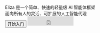 
<div className="container mx-auto my-32 px-8 max-w-[1140px] 2xl:max-w-[1320px] flex flex-col gap-24">
  <div className="grid grid-cols-1 lg:grid-cols-2 place-content-center gap-8">
    <div className="flex flex-col gap-6 text-center lg:text-start">
      <div className="text-4xl font-bold leading-relaxed">
        Eliza 是一个简单、快速的<span
        className="bg-gradient-to-b from-[#ffa600] to-[#ff6f00] bg-clip-text text-transparent">轻量级 AI 智能体</span>框架
      </div>
      <div className="text-xl">
        面向所有人的灵活、可扩展的人工智能代理
      </div>
      <div className="flex justify-center lg:justify-start items-center gap-4">
        <Link href="./eliza/intro">
          <Button
            className="bg-orange-500 text-xl px-8 h-16 font-bold bg-gradient-to-b from-[#f98c13] to-[#ffa600]">开始入门</Button>
        </Link>
        <iframe src="https://ghbtns.com/github-btn.html?user=elizaOS&repo=eliza&type=star&count=true&size=large"
                style={{ colorScheme: 'none' }}
                frameborder="0"
                width="150"
                height="30" />
      </div>
    </div>

    <div className="relative flex justify-center items-center">
      <NextImage src={ai16zImg} alt="ai16z"
                 className="absolute blur-lg rounded-[45%] top-1/2 left-1/2 -translate-x-1/2 -translate-y-1/2 z-[-1]"
      />
      <div className="relative rounded-lg px-6 py-4 bg-slate-900">
        <code className="font-mono text-white">{`npm install @ai16z/eliza`}</code>
      </div>
    </div>
  </div>

  <div className="grid grid-cols-1 sm:grid-cols-2 md:grid-cols-3 gap-16">
    <div className="col-span-1">
      <span className="text-3xl inline-block mb-2">🤖</span>
      <h3 className="text-xl font-semibold light:text-gray-800 mb-4">多智能体框架</h3>
      <p className="light:text-gray-600">构建并部署在 Discord、Twitter 和 Telegram 等平台上具有一致个性的<strong
        className="font-bold">自主人工智能智能体</strong>。全面支持语音、文本和媒体交互。</p>
    </div>
    <div className="col-span-1">
      <span className="text-3xl inline-block mb-2">🧠</span>
      <h3 className="text-xl font-semibold light:text-gray-800 mb-4">高级功能</h3>
      <p className="light:text-gray-600">内置检索增强生成（RAG）内存系统、文档处理、媒体分析以及自主交易功能。支持多种人工智能模型，包括
        Llama、GPT-4 和 Claude。</p>
    </div>
    <div className="col-span-1">
      <span className="text-3xl inline-block mb-2">🔌</span>
      <h3 className="text-xl font-semibold light:text-gray-800 mb-4">可扩展性设计</h3>
      <p className="light:text-gray-600">通过<b className="font-bold">模块化插件系统</b>创建自定义操作、添加新的平台集成并扩展功能。完整的
        TypeScript 支持。</p>
    </div>
  </div>
</div>
